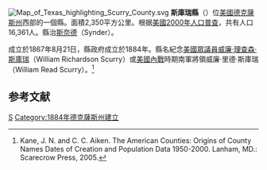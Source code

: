 {{noteTA
|T=zh-hans:斯库瑞县 (得克萨斯州);zh-hk:斯庫瑞縣 (德克薩斯州);zh-tw:斯庫瑞郡 (德克薩斯州);
}}

[[File:Map_of_Texas_highlighting_Scurry_County.svg|right]]
'''斯庫瑞縣'''（{{lang-en|Scurry County}}）位[[美國|美國]][[德克薩斯州|德克薩斯州]]西部的一個縣。面積2,350平方公里。根据[[美國2000年人口普查|美國2000年人口普查]]，共有人口16,361人。縣治[[斯奈德_(德克薩斯州)|斯奈德]]（Synder）。

成立於1867年8月21日，縣政府成立於1884年。縣名紀念[[美國眾議院|美國眾議員]][[威廉·理查森·斯庫瑞|威廉·理查森·斯庫瑞]]（William Richardson Scurry）或[[美國內戰|美國內戰]]時期南軍將領威廉·里德·斯庫瑞（William Read Scurry）。<ref>Kane, J. N. and C. C. Aiken. The American Counties: Origins of County Names Dates of Creation and Population Data 1950-2000. Lanham, MD.: Scarecrow Press, 2005.</ref>

== 参考文献 ==
<div class="references-small">
<references />
</div>

[[Category:得克萨斯州行政区划|S]]
[[Category:1884年德克薩斯州建立|Category:1884年德克薩斯州建立]]
{{texas-stub}}
{{Texas}}